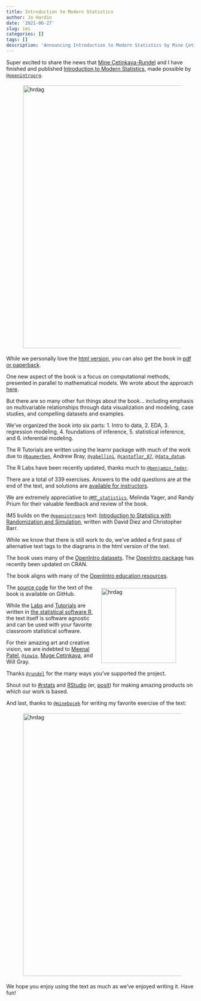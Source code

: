 ```yaml
---
title: Introduction to Modern Statistics
author: Jo Hardin
date: '2021-06-27'
slug: ims
categories: []
tags: []
description: 'Announcing Introduction to Modern Statistics by Mine Çetinkaya-Rundel and Jo Hardin'
---
```



Super excited to share the news that <a href = "https://twitter.com/minebocek" target = "_blank">Mine Çetinkaya-Rundel</a> and I have finished and published <a href = "https://openintro-ims.netlify.app/" target = "_blank">Introduction to Modern Statistics</a>, made possible by <a href = "https://twitter.com/openintroorg" target = "_blank">`@openintroorg`</a>.


 <figure>
<img style = "padding: 5px;" alt = 'hrdag' width='700' src='ims-online.png' />
</figure>

While we personally love the <a href = "https://openintro-ims.netlify.app/" target = "_blank">html version</a>, you can also get the book in <a href = "https://openintro.org/book/ims/" target = "_blank">pdf or paperback</a>.


One new aspect of the book is a focus on computational methods, presented in parallel to mathematical models.  We wrote about the approach <a href = "https://openintro.org/blog/article/2021-06-27-computational-and-mathematical-models-in-introductory-statistics/" target = "_blank">here</a>.

But there are so many other fun things about the book...  including emphasis on multivariable relationships through data visualization and modeling, case studies, and compelling datasets and examples.

We've organized the book into six parts: 
1. Intro to data, 
2. EDA, 
3. regression modeling, 
4. foundations of inference, 
5. statistical inference, and 
6. inferential modeling.

The R Tutorials are written using the learnr package with much of the work due to <a href = "https://twitter.com/baumerben" target = "_blank">`@baumerben`</a>, Andrew Bray, <a href = "https://twitter.com/yabellini" target = "_blank">`@yabellini`</a>, <a href = "https://twitter.com/cantoflor_87" target = "_blank">`@cantoflor_87`</a>, <a href = "https://twitter.com/data_datum" target = "_blank">`@data_datum`</a>.


The R Labs have been recently updated, thanks much to <a href = "https://twitter.com/benjamin_feder" target = "_blank">`@benjamin_feder`</a>.


There are a total of 339 exercises.  Answers to the odd questions are at the end of the text, and solutions are <a href = "https://openintro.org/teachers/" target = "_blank">available for instructors</a>.


We are extremely appreciative to <a href = "https://twitter.com/MT_statistics" target = "_blank">`@MT_statistics`</a>, Melinda Yager, and Randy Prium for their valuable feedback and review of the book.

IMS builds on the <a href = "https://twitter.com/openintroorg" target = "_blank">`@openintroorg`</a>
 text: <a href = "https://www.openintro.org/book/isrs/" target = "_blank">Introduction to Statistics with Randomization and Simulation</a>, written with David Diez and Christopher Barr.
 
While we know that there is still work to do, we’ve added a first pass of alternative text tags to the diagrams in the html version of the text.
 
The book uses many of the <a href = "https://www.openintro.org/data/" target = "_blank">OpenIntro datasets</a>.  The <a href = "https://github.com/OpenIntroStat/openintro" target = "_blank">OpenIntro package</a> has recently been updated on CRAN.


The book aligns with many of the <a href = "https://openintro.org/book/ims/" target = "_blank">OpenIntro education resources</a>. 


 <figure>
<img style = "padding: 10px;float: right;" alt = 'hrdag' width='200' src='openintro.png' />
</figure>

The <a href = "https://github.com/openintrostat/ims" target = "_blank">source code</a> for the text of the book is available on GitHub.

While the <a href = "http://openintrostat.github.io/oilabs-tidy/" target = "_blank">Labs</a> and <a href = "https://openintrostat.github.io/ims-tutorials/" target = "_blank">Tutorials</a> are written in <a href = "https://www.r-project.org/" target = "_blank">the statistical software R</a>, the text itself is software agnostic and can be used with your favorite classroom statistical software.

For their amazing art and creative vision, we are indebted to <a href = "https://meenalpatelstudio.com" target = "_blank">Meenal Patel</a>, <a href = "https://twitter.com/iowio" target = "_blank">`@iowio`</a>, <a href = "https://muge.fr" target = "_blank">Muge Cetinkaya</a>, and Will Gray.
 
Thanks <a href = "https://twitter.com/rundel" target = "_blank">`@rundel`</a> for the many ways you’ve supported the project.
 
Shout out to <a href = "https://www.r-project.org/" target = "_blank">#rstats</a> and 
<a href = "https://www.rstudio.com/" target = "_blank">RStudio</a> (er, <a href = "https://posit.co/" target = "_blank">posit</a>) for making amazing products on which our work is based.
 
And last, thanks to <a href = "https://twitter.com/minebocek" target = "_blank">`@minebocek`</a> for writing my favorite exercise of the text:
 
 <figure>
<img style = "padding: 5px;" alt = 'hrdag' width='700' src='FandA.jpeg' />
</figure>
 
We hope you enjoy using the text as much as we've enjoyed writing it.  Have fun!







